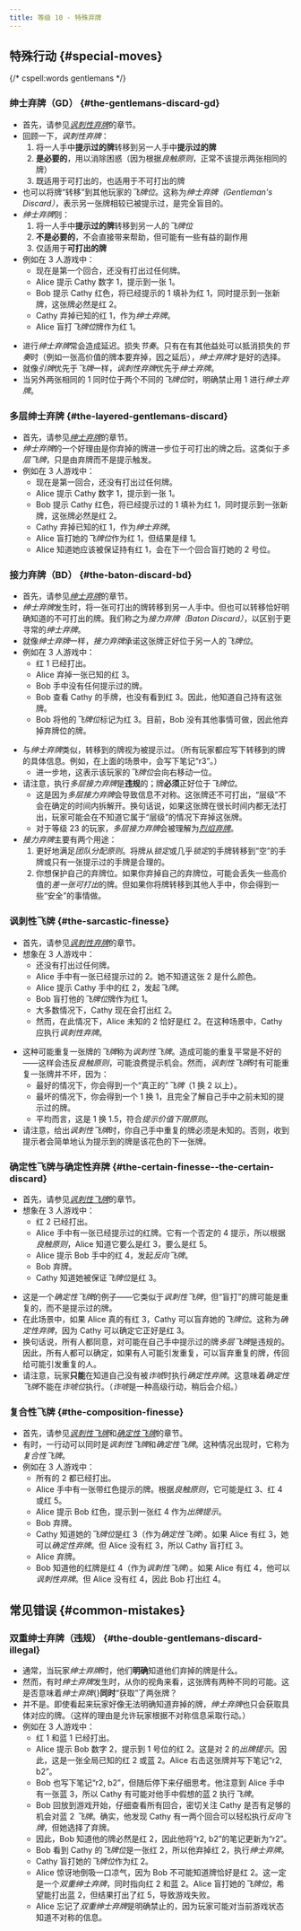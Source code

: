 ```yaml
---
title: 等级 10 - 特殊弃牌
---
```



## 特殊行动 \{#special-moves\}

{/* cspell:words gentlemans */}

### 绅士弃牌（GD） \{#the-gentlemans-discard-gd\}

- 首先，请参见[_讽刺性弃牌_](level-3.mdx#the-sarcastic-discard-sd)的章节。
- 回顾一下，_讽刺性弃牌_：
  1. 将一人手中**提示过的牌**转移到另一人手中**提示过的牌**
  1. **是必要的**，用以消除困惑（因为根据*良触原则*，正常不该提示两张相同的牌）
  1. 既适用于可打出的，也适用于不可打出的牌
- 也可以将牌“转移”到其他玩家的*飞牌位*。这称为*绅士弃牌（Gentleman's Discard）*，表示另一张牌相较已被提示过，是完全盲目的。
- *绅士弃牌*则：
  1. 将一人手中**提示过的牌**转移到另一人的*飞牌位*
  1. **不是必要的**，不会直接带来帮助，但可能有一些有益的副作用
  1. 仅适用于**可打出的牌**
- 例如在 3 人游戏中：
  - 现在是第一个回合，还没有打出过任何牌。
  - Alice 提示 Cathy 数字 1，提示到一张 1。
  - Bob 提示 Cathy 红色，将已经提示的 1 填补为红 1，同时提示到一张新牌，这张牌必然是红 2。
  - Cathy 弃掉已知的红 1，作为*绅士弃牌*。
  - Alice 盲打*飞牌位*牌作为红 1。

<GentlemanDiscard />

- 进行*绅士弃牌*常会造成延迟。损失*节奏*。只有在有其他益处可以抵消损失的*节奏*时（例如一张高价值的牌本要弃掉，因之延后），*绅士弃牌*才是好的选择。
- 就像*引牌*优先于*飞牌*一样，*讽刺性弃牌*优先于*绅士弃牌*。
- 当另外两张相同的 1 同时位于两个不同的*飞牌位*时，明确禁止用 1 进行*绅士弃牌*。

### 多层绅士弃牌 \{#the-layered-gentlemans-discard\}

- 首先，请参见[_绅士弃牌_](#the-gentlemans-discard-gd)的章节。
- *绅士弃牌*的一个好理由是你弃掉的牌进一步位于可打出的牌之后。这类似于*多层飞牌*，只是由弃牌而不是提示触发。
- 例如在 3 人游戏中：
  - 现在是第一回合，还没有打出过任何牌。
  - Alice 提示 Cathy 数字 1，提示到一张 1。
  - Bob 提示 Cathy 红色，将已经提示过的 1 填补为红 1，同时提示到一张新牌，这张牌必然是红 2。
  - Cathy 弃掉已知的红 1，作为*绅士弃牌*。
  - Alice 盲打她的*飞牌位*作为红 1，但结果是绿 1。
  - Alice 知道她应该被保证持有红 1，会在下一个回合盲打她的 2 号位。

<LayeredGentlemanDiscard />

### 接力弃牌（BD） \{#the-baton-discard-bd\}

- 首先，请参见[_绅士弃牌_](#the-gentlemans-discard-gd)的章节。
- *绅士弃牌*发生时，将一张可打出的牌转移到另一人手中。但也可以转移恰好明确知道的不可打出的牌。我们称之为*接力弃牌（Baton Discard）*，以区别于更寻常的*绅士弃牌*。
- 就像*绅士弃牌*一样，*接力弃牌*承诺这张牌正好位于另一人的*飞牌位*。
- 例如在 3 人游戏中：
  - 红 1 已经打出。
  - Alice 弃掉一张已知的红 3。
  - Bob 手中没有任何提示过的牌。
  - Bob 查看 Cathy 的手牌，也没有看到红 3。因此，他知道自己持有这张牌。
  - Bob 将他的*飞牌位*标记为红 3。目前，Bob 没有其他事情可做，因此他弃掉弃牌位的牌。

<BatonDiscard />

- 与*绅士弃牌*类似，转移到的牌视为被提示过。（所有玩家都应写下转移到的牌的具体信息。例如，在上面的场景中，会写下笔记“r3”。）
  - 进一步地，这表示该玩家的*飞牌位*会向右移动一位。
- 请注意，执行*多层接力弃牌*是**违规**的；牌**必须**正好位于*飞牌位*。
  - 这是因为*多层接力弃牌*会导致信息不对称。这张牌还不可打出，“层级”不会在确定的时间内拆解开。换句话说，如果这张牌在很长时间内都无法打出，玩家可能会在不知道它属于“层级”的情况下弃掉这张牌。
  - 对于等级 23 的玩家，*多层接力弃牌*会被理解为[_烈焰弃牌_](level-23.mdx#the-blaze-discard)。
- *接力弃牌*主要有两个用途：
  1. 更好地满足*团队分配原则*。将牌从*锁定*或几乎*锁定*的手牌转移到“空”的手牌或只有一张提示过的手牌是合理的。
  1. 你想保护自己的弃牌位。如果你弃掉自己的弃牌位，可能会丢失一些高价值的*差一张可打出*的牌。但如果你将牌转移到其他人手中，你会得到一些“安全”的事情做。

### 讽刺性飞牌 \{#the-sarcastic-finesse\}

- 首先，请参见[_讽刺性弃牌_](level-3.mdx#the-sarcastic-discard-sd)的章节。
- 想象在 3 人游戏中：
  - 还没有打出过任何牌。
  - Alice 手中有一张已经提示过的 2。她不知道这张 2 是什么颜色。
  - Alice 提示 Cathy 手中的红 2，发起*飞牌*。
  - Bob 盲打他的*飞牌位*牌作为红 1。
  - 大多数情况下，Cathy 现在会打出红 2。
  - 然而，在此情况下，Alice 未知的 2 恰好是红 2。在这种场景中，Cathy 应执行*讽刺性弃牌*。

<SarcasticFinesse />

- 这种可能重复一张牌的*飞牌*称为*讽刺性飞牌*。造成可能的重复平常是不好的——这样会违反*良触原则*，可能浪费提示机会。然而，*讽刺性飞牌*时有可能重复一张牌并不坏，因为：
  - 最好的情况下，你会得到一个“真正的”_飞牌_（1 换 2 以上）。
  - 最坏的情况下，你会得到一个 1 换 1，且完全了解自己手中之前未知的提示过的牌。
  - 平均而言，这是 1 换 1.5，符合*提示价值下限原则*。
- 请注意，给出*讽刺性飞牌*时，你自己手中重复的牌必须是未知的。否则，收到提示者会简单地认为提示到的牌是该花色的下一张牌。

### 确定性飞牌与确定性弃牌 \{#the-certain-finesse--the-certain-discard\}

- 首先，请参见[_讽刺性飞牌_](#the-sarcastic-finesse)的章节。
- 想象在 3 人游戏中：
  - 红 2 已经打出。
  - Alice 手中有一张已经提示过的红牌。它有一个否定的 4 提示，所以根据*良触原则*，Alice 知道它要么是红 3，要么是红 5。
  - Alice 提示 Bob 手中的红 4，发起*反向飞牌*。
  - Bob 弃牌。
  - Cathy 知道她被保证*飞牌位*是红 3。

<CertainFinesseDiscard />

- 这是一个*确定性飞牌*的例子——它类似于*讽刺性飞牌*，但“盲打”的牌可能是重复的，而不是提示过的牌。
- 在此场景中，如果 Alice 真的有红 3，Cathy 可以盲弃她的*飞牌位*。这称为*确定性弃牌*，因为 Cathy 可以确定它正好是红 3。
- 换句话说，所有人都同意，对可能在自己手中提示过的牌*多层飞牌*是违规的。因此，所有人都可以确定，如果有人可能引发重复，可以盲弃重复的牌，传回给可能引发重复的人。
- 请注意，玩家**只能**在知道自己没有被*诈唬*时执行*确定性弃牌*。这意味着*确定性飞牌*不能在*诈唬位*执行。（*诈唬*是一种高级行动，稍后会介绍。）

### 复合性飞牌 \{#the-composition-finesse\}

- 首先，请参见[_讽刺性飞牌_](#the-sarcastic-finesse)和[_确定性飞牌_](#the-certain-finesse--the-certain-discard)的章节。
- 有时，一行动可以同时是*讽刺性飞牌*和*确定性飞牌*。这种情况出现时，它称为*复合性飞牌*。
- 例如在 3 人游戏中：
  - 所有的 2 都已经打出。
  - Alice 手中有一张带红色提示的牌。根据*良触原则*，它可能是红 3、红 4 或红 5。
  - Alice 提示 Bob 红色，提示到一张红 4 作为*出牌提示*。
  - Bob 弃牌。
  - Cathy 知道她的*飞牌位*是红 3（作为*确定性飞牌*）。如果 Alice 有红 3，她可以*确定性弃牌*。但 Alice 没有红 3，所以 Cathy 盲打红 3。
  - Alice 弃牌。
  - Bob 知道他的红牌是红 4（作为*讽刺性飞牌*）。如果 Alice 有红 4，他可以*讽刺性弃牌*。但 Alice 没有红 4，因此 Bob 打出红 4。

<CompositionFinesse />

## 常见错误 \{#common-mistakes\}

### 双重绅士弃牌（违规） \{#the-double-gentlemans-discard-illegal\}

- 通常，当玩家*绅士弃牌*时，他们**明确**知道他们弃掉的牌是什么。
- 然而，有时*绅士弃牌*发生时，从你的视角来看，这张牌有两种不同的可能。这是否意味着*绅士弃牌*{}**同时**“获取”了两张牌？
- 并不是。即使看起来玩家好像无法明确知道弃掉的牌，*绅士弃牌*也只会获取具体对应的牌。（这样的理由是允许玩家根据不对称信息采取行动。）
- 例如在 3 人游戏中：
  - 红 1 和蓝 1 已经打出。
  - Alice 提示 Bob 数字 2，提示到 1 号位的红 2。这是对 2 的*出牌提示*。因此，这是一张全局已知的红 2 或蓝 2。Alice 右击这张牌并写下笔记“r2, b2”。
  - Bob 也写下笔记“r2, b2”，但随后停下来仔细思考。他注意到 Alice 手中有一张蓝 3，所以 Cathy 有可能对他手中假想的蓝 2 执行*飞牌*。
  - Bob 回放到游戏开始，仔细查看所有回合，密切关注 Cathy 是否有足够的机会对蓝 2 _飞牌_。确实，他发现 Cathy 有一两个回合可以轻松执行*反向飞牌*，但她选择了弃牌。
  - 因此，Bob 知道他的牌必然是红 2，因此他将“r2, b2”的笔记更新为“r2”。
  - Bob 看到 Cathy 的*飞牌位*是一张红 2，所以他弃掉红 2，执行*绅士弃牌*。
  - Cathy 盲打她的*飞牌位*作为红 2。
  - Alice 惊讶地倒吸一口凉气，因为 Bob 不可能知道牌恰好是红 2。这一定是一个*双重绅士弃牌*，同时指向红 2 和蓝 2。Alice 盲打她的*飞牌位*，希望能打出蓝 2，但结果打出了红 5，导致游戏失败。
  - Alice 忘记了*双重绅士弃牌*是明确禁止的，因为玩家可能对当前游戏状态知道不对称的信息。

<DoubleGentlemanDiscard />
